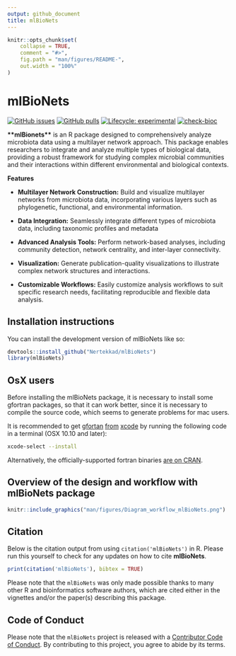 ```yaml
---
output: github_document
title: mlBioNets
---
```


<!-- README.md is generated from README.Rmd. Please edit that file -->

```r
knitr::opts_chunk$set(
    collapse = TRUE,
    comment = "#>",
    fig.path = "man/figures/README-",
    out.width = "100%"
)
```

# mlBioNets

<!-- badges: start -->

[![GitHub issues](https://img.shields.io/github/issues/Nertekkad/mlBioNets)](https://github.com/Nertekkad/mlBioNets/issues) [![GitHub pulls](https://img.shields.io/github/issues-pr/Nertekkad/mlBioNets)](https://github.com/Nertekkad/mlBioNets/pulls) [![Lifecycle: experimental](https://img.shields.io/badge/lifecycle-experimental-orange.svg)](https://lifecycle.r-lib.org/articles/stages.html#experimental) [![check-bioc](https://github.com/Nertekkad/mlBioNets/actions/workflows/check-bioc.yml/badge.svg)](https://github.com/Nertekkad/mlBioNets/actions/workflows/check-bioc.yml)

<!-- badges: end -->

**\*\*mlBionets\*\*** is an R package designed to comprehensively analyze microbiota data using a multilayer network approach. This package enables researchers to integrate and analyze multiple types of biological data, providing a robust framework for studying complex microbial communities and their interactions within different environmental and biological contexts.

**Features**

-   **Multilayer Network Construction:** Build and visualize multilayer networks from microbiota data, incorporating various layers such as phylogenetic, functional, and environmental information.

-   **Data Integration:** Seamlessly integrate different types of microbiota data, including taxonomic profiles and metadata

-   **Advanced Analysis Tools:** Perform network-based analyses, including community detection, network centrality, and inter-layer connectivity.

-   **Visualization:** Generate publication-quality visualizations to illustrate complex network structures and interactions.

-   **Customizable Workflows:** Easily customize analysis workflows to suit specific research needs, facilitating reproducible and flexible data analysis.

## Installation instructions

You can install the development version of mlBioNets like so:

```r
devtools::install_github("Nertekkad/mlBioNets")
library(mlBioNets)
```

## OsX users

Before installing the mlBioNets package, it is necessary to install some gfortran packages, so that it can work better, since it is necessary to compile the source code, which seems to generate problems for mac users.

It is recommended to get [gfortan](https://developer.apple.com/downloads/index.action?=command%20line%20tools) [from](httpshttps://developer.apple.com/downloads/index.action?=command%20line%20tools://kingaa.github.io/mac-fortran.html) [xcode](https://developer.apple.com/downloads/index.action?=command%20line%20tools) by running the following code in a terminal (OSX 10.10 and later):

```bash
xcode-select --install
```

Alternatively, the officially-supported fortran binaries [are on CRAN](https://cran.r-project.org/bin/macosx/tools/).

## Overview of the design and workflow with mlBioNets package
```r
knitr::include_graphics("man/figures/Diagram_workflow_mlBioNets.png")
```

## Citation

Below is the citation output from using `citation('mlBioNets')` in R. Please run this yourself to check for any updates on how to cite **mlBioNets**.

```r
print(citation('mlBioNets'), bibtex = TRUE)
```

Please note that the `mlBioNets` was only made possible thanks to many other R and bioinformatics software authors, which are cited either in the vignettes and/or the paper(s) describing this package.

## Code of Conduct

Please note that the `mlBioNets` project is released with a [Contributor Code of Conduct](http://bioconductor.org/about/code-of-conduct/). By contributing to this project, you agree to abide by its terms.
